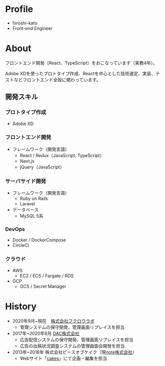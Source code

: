
# Profile
- hiroshi-kato
- Front-end Engineer

# About

フロントエンド開発（React、TypeScript）をおこなっています（実務4年）。

Adobe XDを使ったプロトタイプ作成、Reactを中心とした技術選定、実装、テストなどフロントエンド全般に関わっています。

## 開発スキル

### プロトタイプ作成

- Adobe XD

### フロントエンド開発

- フレームワーク（開発言語）
	- React / Redux（JavaScript, TypeScript）
	- Next.js
	- jQuery（JavaScript）

### サーバサイド開発

- フレームワーク（開発言語）
	- Ruby on Rails
	- Laravel
- データベース
	- MySQL 5系

### DevOps
- Docker / DockerCompose
- CircleCI

### クラウド
- AWS
	- EC2 / ECS / Fargate / RDS
- GCP
	- GCS / Secret Manager

# History

- 2020年9月~現在　[株式会社フクロウラボ](https://fukurou-labo.co.jp/)
	- 管理システムの保守開発、管理画面リプレイスを担当
- 2017年~2020年8月 [DAC株式会社](https://www.dac.co.jp/)
	- 広告配信システムの保守開発、管理画面リプレイスを担当
	- 広告の出稿状況調査システムの管理画面会開発を担当
- 2013年~2016年 株式会社ピースオブケイク（現[note株式会社](https://note.jp/)）
	- Webサイト「[cakes](https://cakes.mu/)」にて企画・編集を担当
